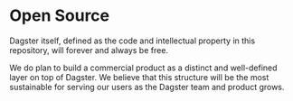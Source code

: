
<DynamicMetaTags
  title="Open Source | Dagster"
  description="Dagster itself, defined as the code and intellectual property in this
repository, will forever and always be free."
/>

# Open Source

Dagster itself, defined as the code and intellectual property in this
repository, will forever and always be free.

We do plan to build a commercial product as a distinct and well-defined
layer on top of Dagster. We believe that this structure will be the most
sustainable for serving our users as the Dagster team and product grows.
